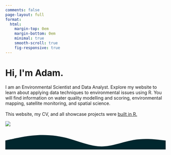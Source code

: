```yaml
---
comments: false
page-layout: full
format:
  html: 
    margin-top: 0em
    margin-bottom: 0em
    minimal: true
    smooth-scroll: true
    fig-responsive: true
---
```


::: {.column-screen}
```{=html}
<link rel="stylesheet" href="html/landing_page_styles.css">

<div class="gradient_bg">
    <div class="hero section_padding">
        <div class="hero_content">
            <h1>Hi, I'm <span class="gradient_text">Adam</span>.</h1> 
            <p>I am an Environmental Scientist and Data Analyst. Explore my website to learn about 
            applying data techniques to environmental issues using R. You will find information on 
            water quality modelling and scoring, environmental mapping, satellite monitoring, and 
            spatial science. 
            <br> 
            <br>
            This website, my CV, and all showcase projects were <a href="https://github.com/add-am/"> built in R. </a> </p>
        </div>
        <div class="hero_image">
            <img src="/images/profile_svg.svg"/>
        </div>
    </div>
    <svg id="bottom_wave" xmlns="http://www.w3.org/2000/svg" viewBox="0 0 1440 210">
    <path
                fill="#01272e"
                fill-opacity="1"
                d="M0,128L48,117.3C96,107,192,85,288,80C384,75,480,85,576,112C672,139,768,181,864,181.3C960,181,1056,139,1152,122.7C1248,107,1344,117,1392,122.7L1440,128L1440,320L1392,320C1344,320,1248,320,1152,320C1056,320,960,320,864,320C768,320,672,320,576,320C480,320,384,320,288,320C192,320,96,320,48,320L0,320Z"
        ></path>
    </svg>
</div>

```

:::
